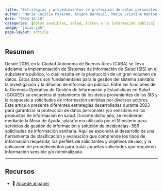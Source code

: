 ```yaml
---
title: "Estrategias y procedimientos de protección de datos personales en productos que contienen información sanitaria"
author: "Maria Cecilia Palermo, Ariana Bardauil, Maria Cristina Nanton, Sabrina Laura López, María Belén Islas"
date: "2024-10-10"
categories: [datos sensibles, salud, Acceso a la información pública]
image: "jaiio.jph"
page-layout: article
---
```


## Resumen

Desde 2016, en la Ciudad Autónoma de Buenos Aires (CABA) se lleva adelante la implementación de Sistemas de Información de Salud (SIS) en el subsistema público, lo cual resulta en la producción de un gran volumen de datos. Estos datos son fundamentales para la gestión del sistema sanitario, la investigación y la difusión de información pública. Entre las funciones de la Gerencia Operativa de Gestión de Información y Estadísticas en Salud (GOGIES) se encuentra el tratamiento de los datos provenientes de los SIS y la respuesta a solicitudes de información emitidas por diversos actores. Este artículo presenta diferentes estrategias desarrolladas durante 2023 para garantizar la protección de datos personales y/o sensibles en los productos de información en salud. Durante dicho año, se recibieron mediante la Mesa de Ayuda -plataforma utilizada por el Ministerio para servicios de gestión de información y solución de incidencias- 586 solicitudes de información sanitaria. Aquí se expondrá el desarrollo de una herramienta de clasificación y evaluación que comprende los tipos de información requerida, los perfiles de solicitantes y objetivos de uso; y la aplicación de procedimientos para tratar aquellas solicitudes que requieren información sensible y/o nominalizada.

------------------------------------------------------------------------

## Recursos

-   📄 [Accedé al paper](https://revistas.unlp.edu.ar/JAIIO/article/view/17770)

